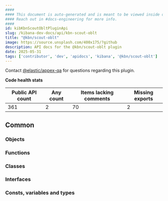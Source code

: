 ```yaml
---
####
#### This document is auto-generated and is meant to be viewed inside our experimental, new docs system.
#### Reach out in #docs-engineering for more info.
####
id: kibKbnScoutObltPluginApi
slug: /kibana-dev-docs/api/kbn-scout-oblt
title: "@kbn/scout-oblt"
image: https://source.unsplash.com/400x175/?github
description: API docs for the @kbn/scout-oblt plugin
date: 2025-05-31
tags: ['contributor', 'dev', 'apidocs', 'kibana', '@kbn/scout-oblt']
---
```




Contact [@elastic/appex-qa](https://github.com/orgs/elastic/teams/appex-qa) for questions regarding this plugin.

**Code health stats**

| Public API count  | Any count | Items lacking comments | Missing exports |
|-------------------|-----------|------------------------|-----------------|
| 361 | 2 | 70 | 2 |

## Common

### Objects
<DocDefinitionList data={kbnScoutObltObj.common.objects}/>

### Functions
<DocDefinitionList data={kbnScoutObltObj.common.functions}/>

### Classes
<DocDefinitionList data={kbnScoutObltObj.common.classes}/>

### Interfaces
<DocDefinitionList data={kbnScoutObltObj.common.interfaces}/>

### Consts, variables and types
<DocDefinitionList data={kbnScoutObltObj.common.misc}/>

